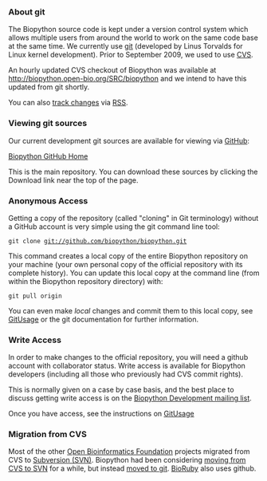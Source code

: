 === About git ===

The Biopython source code is kept under a version control system which allows multiple users from around the world to work on the same code base at the same time.  We currently use [http://en.wikipedia.org/wiki/Git_%28software%29 git] (developed by Linus Torvalds for Linux kernel development). Prior to September 2009, we used to use [[CVS]].

An hourly updated CVS checkout of Biopython was available at http://biopython.open-bio.org/SRC/biopython and we intend to have this updated from git shortly.

You can also [http://github.com/feeds/biopython/commits/biopython/master track changes] via [[wp:RSS (file format)|RSS]].

=== Viewing git sources ===

Our current development git sources are available for viewing via [http://github.com/ GitHub]:

[http://github.com/biopython/biopython Biopython GitHub Home]

This is the main repository. You can download these sources by clicking the Download link near the top of the page.

=== Anonymous Access ===

Getting a copy of the repository (called "cloning" in Git terminology) without a GitHub account is very simple using the git command line tool:

 git clone git://github.com/biopython/biopython.git

This command creates a local copy of the entire Biopython repository on your machine (your own personal copy of the official repository with its complete history).
You can update this local copy at the command line (from within the Biopython repository directory) with:

 git pull origin

You can even make ''local'' changes and commit them to this local copy, see [[GitUsage]] or the git documentation for further information.

=== Write Access ===

In order to make changes to the official repository, you will need a github account with collaborator status.
Write access is available for Biopython developers (including all those who previously had CVS commit rights).

This is normally given on a case by case basis, and the best place to discuss getting write access is on the [mailto:biopython-dev@biopython.org Biopython Development mailing list].  

Once you have access, see the instructions on [[GitUsage]]

=== Migration from CVS ===

Most of the other [http://open-bio.org Open Bioinformatics Foundation] projects migrated from CVS to [[SVN|Subversion (SVN)]].  Biopython had been considering [[Subversion_migration|moving from CVS to SVN]] for a while, but instead [[GitMigration|moved to git]]. [http://bioruby.org BioRuby] also uses github.